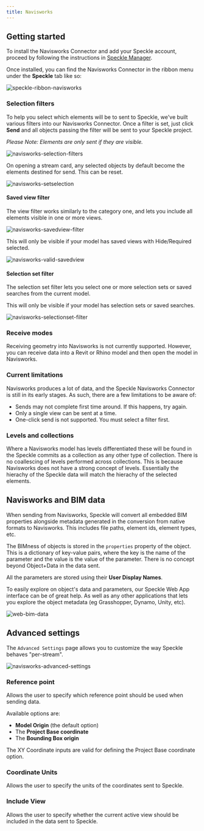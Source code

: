 ```yaml
---
title: Navisworks
---
```



<LegacyWarning connector="Navisworks" /> 
<LegacyVersions app="Navisworks" versions="2020, 2021, 2022, 2023 & 2024" />

## Getting started

To install the Navisworks Connector and add your Speckle account, proceed by following the instructions in [Speckle Manager](/legacy/user/manager).

Once installed, you can find the Navisworks Connector in the ribbon menu under the **Speckle** tab like so:

<Frame>
<img src="https://user-images.githubusercontent.com/760691/231277506-a539c3e0-17e2-43a7-8b1e-2d01909ec77b.png" alt="speckle-ribbon-navisworks" />
</Frame>

### Selection filters

To help you select which elements will be to sent to Speckle, we've built various filters into our Navisworks Connector. Once a filter is set, just click **Send** and all objects passing the filter will be sent to your Speckle project.

_Please Note: Elements are only sent if they are visible._

<Frame>
<img src="https://user-images.githubusercontent.com/760691/231277784-667e4899-e1f8-4753-a23c-96d9e5557c9a.png" alt="navisworks-selection-filters" />
</Frame>

On opening a stream card, any selected objects by default become the elements destined for send. This can be reset.

<Frame>
  <img src="https://user-images.githubusercontent.com/760691/231278189-3a228391-d16b-4048-b383-3d8d4b784674.png" alt="navisworks-setselection" />
</Frame>

#### Saved view filter

The view filter works similarly to the category one, and lets you include all elements visible in one or more views.

<Frame>
  <img src="https://user-images.githubusercontent.com/760691/231277894-c74ecec6-c18b-41eb-8758-be42aeac2c56.png" alt="navisworks-savedview-filter" />
</Frame>

This will only be visible if your model has saved views with Hide/Required selected.

<Frame>
  <img src="https://user-images.githubusercontent.com/760691/231278551-50625f13-4a2f-467e-a638-526c3b07497f.png" alt="navisworks-valid-savedview" />
</Frame>

#### Selection set filter

The selection set filter lets you select one or more selection sets or saved searches from the current model.

This will only be visible if your model has selection sets or saved searches.

<Frame>
  <img src="https://user-images.githubusercontent.com/760691/231278069-23ad3ec5-429d-46fb-bd53-54459b39aa5a.png" alt="navisworks-selectionset-filter" />
</Frame>

### Receive modes

Receiving geometry into Navisworks is not currently supported. However, you can receive data into a Revit or Rhino model and then open the model in Navisworks.

### Current limitations

Navisworks produces a lot of data, and the Speckle Navisworks Connector is still in its early stages. As such, there are a few limitations to be aware of:
- Sends may not complete first time around. If this happens, try again.
- Only a single view can be sent at a time.
- One-click send is not supported. You must select a filter first.



### Levels and collections

Where a Navisworks model has levels differentiated these will be found in the Speckle commits as a collection as any other type of collection. There is no coallescing of levels performed across collections. This is because Navisworks does not have a strong concept of levels. Essentially the hierachy of the Speckle data will match the hierachy of the selected elements.

## Navisworks and BIM data

When sending from Navisworks, Speckle will convert all embedded BIM properties alongside metadata generated in the conversion from native formats to Navisworks. This includes file paths, element ids, element types, etc.

The BIMness of objects is stored in the `properties` property of the object. This is a dictionary of key-value pairs, where the key is the name of the parameter and the value is the value of the parameter. There is no concept beyond Object+Data in the data sent.

<Note>All the parameters are stored using their <b>User Display Names</b>.</Note>

To easily explore on object's data and parameters, our Speckle Web App interface can be of great help. As well as any other applications that lets you explore the object metadata (eg Grasshopper, Dynamo, Unity, etc).

<Frame>
  <img src="https://user-images.githubusercontent.com/51519350/186416982-15eb496a-18fc-4782-b1d2-a6df01e9a5ed.png" alt="web-bim-data" />
</Frame>

## Advanced settings

The `Advanced Settings` page allows you to customize the way Speckle behaves "per-stream".

<Frame>
  <img src="https://user-images.githubusercontent.com/760691/231278734-bd54c648-eef5-456d-a035-ddb046e896eb.png" alt="navisworks-advanced-settings" />
</Frame>

### Reference point

Allows the user to specify which reference point should be used when sending data.

Available options are:

- **Model Origin** (the default option)
- The **Project Base coordinate**
- The **Bounding Box origin**

The XY Coordinate inputs are valid for defining the Project Base coordinate option.

### Coordinate Units

Allows the user to specify the units of the coordinates sent to Speckle.

### Include View

Allows the user to specify whether the current active view should be included in the data sent to Speckle.
